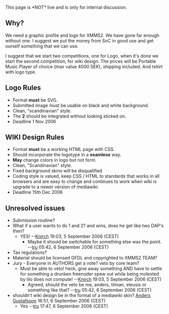 This page is *NOT* live and is only for internal discussion.


== Why? ==

We need a graphic profile and logo for XMMS2. We have gone far enough without one. I suggest we put the money from SoC in good use and get ourself something that we can use.

I suggest that we start two competitions, one for Logo, when it's done we start the second competition, for wiki design. The prices will be Portable Music Player of choice (max value 4000 SEK), shipping included. And tshirt with logo type.

== Logo Rules ==

* Format '''must''' be SVG.
* Submitted image must be usable on black and white background.
* Clean, "scandinavian" style.
* The '''2''' should be integrated without looking sticked on.
* Deadline 1 Nov 2006

== WIKI Design Rules ==

* Format '''must''' be a working HTML page with CSS.
* Should incorporate the logotype in a '''seamless''' way.
* '''May''' change colors in logo but not form.
* Clean, "Scandinavian" style.
* Fixed background skins will be disqualified
* Coding style is valued, keep CSS / HTML to standards that works in all browsers and are easy to change and continues to work when wiki is upgrade to a newer version of mediawiki.
* Deadline 15th Dec 2006

== Unresolved issues ==
* Submission routine?
* What if a user wants to do 1 and 2? and wins, does he get like two DAP's then?
** YES! --[[User:Knirch|Knirch]] 19:03, 5 September 2006 (CEST)
*** Maybe it should be switchable for something else was the point. --[[User:TobiasRundstrÃ¶m|tru]] 05:42, 6 September 2006 (CEST)
* Tax regulations?
* Material should be licensed GFDL and copyrighted to XMMS2 TEAM?
* Jury - Everyone in AUTHORS get a vote? veto by core team?
** Must be able to veto! heck, give away something AND have to settle for something a drunken freenoder spew out while being molested by lilo does not compute! --[[User:Knirch|Knirch]] 19:03, 5 September 2006 (CEST)
*** Agreed, should the veto be me, anders, tilman, eleusis or something like that? --[[User:TobiasRundstrÃ¶m|tru]] 05:42, 6 September 2006 (CEST)
* shouldn't wiki design be in the format of a mediawiki skin? [[User:Anders Gustafsson|Anders Gustafsson]] 16:51, 6 September 2006 (CEST)
** Yes --[[User:TobiasRundstrÃ¶m|tru]] 17:47, 6 September 2006 (CEST)